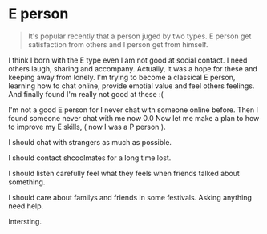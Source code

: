 # E person 

> It's popular recently that a person juged by two types. E person get satisfaction from others and I person get from himself.

I think I born with the E type even I am not good at social contact. I need others laugh, sharing and accompany.
Actually, it was a hope for these and keeping away from lonely.
I'm trying to become a classical E person, learning how to chat online, provide emotial value and feel others feelings.
And finally found I'm really not good at these :(

I'm not a good E person for I never chat with someone online before. Then I found someone never chat with me now 0.0
Now let me make a plan to how to improve my E skills, ( now I was a P person ).

I should chat with strangers as much as possible.

I should contact shcoolmates for a long time lost.

I should listen carefully feel what they feels when friends talked about something.

I should care about familys and friends in some festivals. Asking anything need help.

Intersting.

